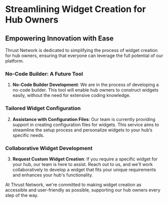 # Streamlining Widget Creation for Hub Owners

## Empowering Innovation with Ease

Thrust Network is dedicated to simplifying the process of widget creation for hub owners, ensuring that everyone can leverage the full potential of our platform.

### No-Code Builder: A Future Tool

1. **No-Code Builder Development**: We are in the process of developing a no-code builder. This tool will enable hub owners to construct widgets easily, without the need for extensive coding knowledge.

### Tailored Widget Configuration

2. **Assistance with Configuration Files**: Our team is currently providing support in creating configuration files for widgets. This service aims to streamline the setup process and personalize widgets to your hub’s specific needs.

### Collaborative Widget Development

3. **Request Custom Widget Creation**: If you require a specific widget for your hub, our team is here to assist. Reach out to us, and we'll work collaboratively to develop a widget that fits your unique requirements and enhances your hub's functionality.

At Thrust Network, we're committed to making widget creation as accessible and user-friendly as possible, supporting our hub owners every step of the way.
